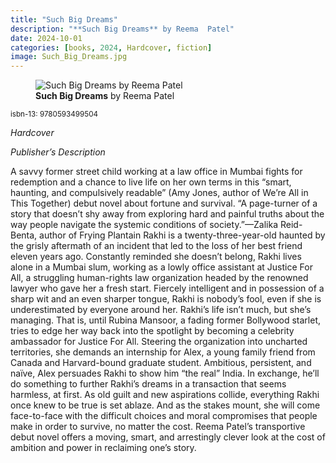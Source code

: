 ```yaml
---
title: "Such Big Dreams"
description: "**Such Big Dreams** by Reema  Patel"
date: 2024-10-01
categories: [books, 2024, Hardcover, fiction]
image: Such_Big_Dreams.jpg
---
```

![**Such Big Dreams** by Reema  Patel](Such_Big_Dreams.jpg){fig-align="left"}

<sup>isbn-13: 9780593499504</sup>

*Hardcover*

*Publisher's Description*

A savvy former street child working at a law office in Mumbai fights for
redemption and a chance to live life on her own terms in this “smart,
haunting, and compulsively readable” (Amy Jones, author of We’re All in
This Together) debut novel about fortune and survival. “A page-turner of a
story that doesn’t shy away from exploring hard and painful truths about
the way people navigate the systemic conditions of society.”—Zalika Reid-
Benta, author of Frying Plantain Rakhi is a twenty-three-year-old haunted
by the grisly aftermath of an incident that led to the loss of her best
friend eleven years ago. Constantly reminded she doesn’t belong, Rakhi
lives alone in a Mumbai slum, working as a lowly office assistant at
Justice For All, a struggling human-rights law organization headed by the
renowned lawyer who gave her a fresh start. Fiercely intelligent and in
possession of a sharp wit and an even sharper tongue, Rakhi is nobody’s
fool, even if she is underestimated by everyone around her. Rakhi’s life
isn’t much, but she’s managing. That is, until Rubina Mansoor, a fading
former Bollywood starlet, tries to edge her way back into the spotlight by
becoming a celebrity ambassador for Justice For All. Steering the
organization into uncharted territories, she demands an internship for
Alex, a young family friend from Canada and Harvard-bound graduate student.
Ambitious, persistent, and naïve, Alex persuades Rakhi to show him “the
real” India. In exchange, he’ll do something to further Rakhi’s dreams in a
transaction that seems harmless, at first. As old guilt and new aspirations
collide, everything Rakhi once knew to be true is set ablaze. And as the
stakes mount, she will come face-to-face with the difficult choices and
moral compromises that people make in order to survive, no matter the cost.
Reema Patel’s transportive debut novel offers a moving, smart, and
arrestingly clever look at the cost of ambition and power in reclaiming
one’s story.